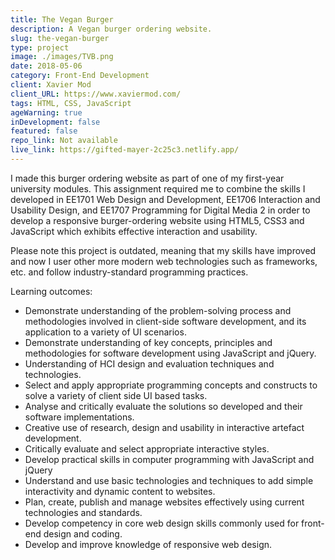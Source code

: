 ```yaml
---
title: The Vegan Burger
description: A Vegan burger ordering website. 
slug: the-vegan-burger
type: project
image: ./images/TVB.png
date: 2018-05-06
category: Front-End Development
client: Xavier Mod
client_URL: https://www.xaviermod.com/
tags: HTML, CSS, JavaScript
ageWarning: true 
inDevelopment: false
featured: false
repo_link: Not available
live_link: https://gifted-mayer-2c25c3.netlify.app/
---
```


I made this burger ordering website as part of one of my first-year university modules. This assignment required me to combine the skills I developed in EE1701 Web Design and Development, EE1706 Interaction and Usability Design, and EE1707 Programming for Digital Media 2 in order to develop a responsive burger-ordering website using HTML5, CSS3 and JavaScript which exhibits effective interaction and usability.

Please note this project is outdated, meaning that my skills have improved and now I user other more modern web technologies such as frameworks, etc. and follow industry-standard programming practices.

Learning outcomes:

*   Demonstrate understanding of the problem-solving process and methodologies involved in client-side software development, and its application to a variety of UI scenarios. 
*   Demonstrate understanding of key concepts, principles and methodologies for software development using JavaScript and jQuery. 
*   Understanding of HCI design and evaluation techniques and technologies. 
*   Select and apply appropriate programming concepts and constructs to solve a variety of client side UI based tasks. 
*   Analyse and critically evaluate the solutions so developed and their software implementations. 
*   Creative use of research, design and usability in interactive artefact development. 
*   Critically evaluate and select appropriate interactive styles. 
*   Develop practical skills in computer programming with JavaScript and jQuery 
*   Understand and use basic technologies and techniques to add simple interactivity and dynamic content to websites. 
*   Plan, create, publish and manage websites effectively using current technologies and standards. 
*   Develop competency in core web design skills commonly used for front-end design and coding. 
*   Develop and improve knowledge of responsive web design.



















